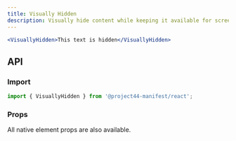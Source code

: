 ```yaml
---
title: Visually Hidden
description: Visually hide content while keeping it available for screen readers.
---
```


```jsx
<VisuallyHidden>This text is hidden</VisuallyHidden>
```

## API

### Import

```js
import { VisuallyHidden } from '@project44-manifest/react';
```

### Props

All native element props are also available.

<PropsTable of="VisuallyHidden" />
